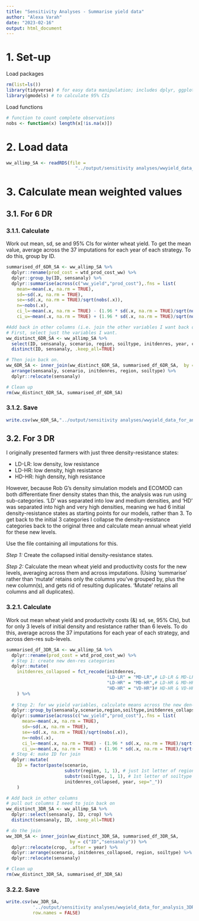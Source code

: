 ```yaml
---
title: "Sensitivity Analyses - Summarise yield data"
author: "Alexa Varah"
date: "2023-02-16"
output: html_document
---
```


# 1. Set-up

Load packages
```r
rm(list=ls())
library(tidyverse) # for easy data manipulation; includes dplyr, ggplot & more
library(gmodels) # to calculate 95% CIs
```

Load functions
```r
# function to count complete observations
nobs <- function(x) length(x[!is.na(x)])
```


# 2. Load data
```r
ww_allimp_SA <- readRDS(file = 
                          "../output/sensitivity analyses/wwyield_data_for_analysis-all_imputations_SA.rds")
```

# 3. Calculate mean weighted values
## 3.1. For 6 DR
### 3.1.1. Calculate
Work out mean, sd, se and 95% CIs for winter wheat yield. To get the mean value, average across the 37 imputations for each year of each strategy. To do this, group by ID. 

```r
summarised_df_6DR_SA <- ww_allimp_SA %>% 
  dplyr::rename(prod_cost = wtd_prod_cost_ww) %>% 
  dplyr::group_by(ID, sensanaly) %>% 
  dplyr::summarise(across(c("ww_yield","prod_cost"),.fns = list(
    mean=~mean(.x, na.rm = TRUE), 
    sd=~sd(.x, na.rm = TRUE), 
    se=~sd(.x, na.rm = TRUE)/sqrt(nobs(.x)),
    n=~nobs(.x),
    ci_l=~mean(.x, na.rm = TRUE) - (1.96 * sd(.x, na.rm = TRUE)/sqrt(nobs(.x))),
    ci_u=~mean(.x, na.rm = TRUE) + (1.96 * sd(.x, na.rm = TRUE)/sqrt(nobs(.x))))))

#Add back in other columns (i.e. join the other variables I want back onto `summarised_df`). This includes scenario, region, soiltype, initdenres, year, crop, and all non-weighted variables.
# First, select just the variables I want.
ww_distinct_6DR_SA <- ww_allimp_SA %>% 
  select(ID, sensanaly, scenario, region, soiltype, initdenres, year, crop) %>% 
  distinct(ID, sensanaly, .keep_all=TRUE)

# Then join back on.
ww_6DR_SA <- inner_join(ww_distinct_6DR_SA, summarised_df_6DR_SA,  by = c("ID","sensanaly")) %>% 
  arrange(sensanaly, scenario, initdenres, region, soiltype) %>% 
  dplyr::relocate(sensanaly)

# Clean up
rm(ww_distinct_6DR_SA, summarised_df_6DR_SA)
```
  
### 3.1.2. Save
```r
write.csv(ww_6DR_SA,"../output/sensitivity analyses/wwyield_data_for_analysis_6DR_SA.csv", row.names = FALSE)
```



## 3.2. For 3 DR
I originally presented farmers with just three density-resistance states:  
  
* LD-LR: low density, low resistance  
* LD-HR: low density, high resistance  
* HD-HR: high density, high resistance  
  
However, because Rob G's density simulation models and ECOMOD can both differentiate finer density states than this, the analysis was run using sub-categories. 'LD' was separated into low and medium densities, and 'HD' was separated into high and very high densities, meaning we had 6 initial density-resistance states as starting points for our models, rather than 3. To get back to the initial 3 categories I collapse the density-resistance categories back to the original three and calculate mean annual wheat yield for these new levels.  

Use the file containing all imputations for this.  

*Step 1:* Create the collapsed initial density-resistance states.  
  
*Step 2:* Calculate the mean wheat yield and productivity costs for the new levels, averaging across them and across imputations. (Using 'summarise' rather than 'mutate' retains only the columns you've grouped by, plus the new column(s), and gets rid of resulting duplicates. 'Mutate' retains all columns and all duplicates).  


### 3.2.1. Calculate
Work out mean wheat yield and productivity costs (&) sd, se, 95% CIs), but for only 3 levels of initial density and resistance rather than 6 levels. To do this, average across the 37 imputations for each year of each strategy, and across den-res sub-levels.  
```r
summarised_df_3DR_SA <- ww_allimp_SA %>% 
  dplyr::rename(prod_cost = wtd_prod_cost_ww) %>% 
  # Step 1: create new den-res categories
  dplyr::mutate(
    initdenres_collapsed = fct_recode(initdenres, 
                                      "LD-LR" = "MD-LR",# LD-LR & MD-LR (best case)
                                      "LD-HR" = "MD-HR",# LD-HR & MD-HR (intermediate case) 
                                      "HD-HR" = "VD-HR")# HD-HR & VD-HR (worst case)
    ) %>% 
  
  # Step 2: for ww yield variables, calculate means across the new den-res levels and across imputations
  dplyr::group_by(sensanaly,scenario,region,soiltype,initdenres_collapsed,year) %>% 
  dplyr::summarise(across(c("ww_yield","prod_cost"),.fns = list(
      mean=~mean(.x, na.rm = TRUE), 
      sd=~sd(.x, na.rm = TRUE), 
      se=~sd(.x, na.rm = TRUE)/sqrt(nobs(.x)),
      n=~nobs(.x),
      ci_l=~mean(.x, na.rm = TRUE) - (1.96 * sd(.x, na.rm = TRUE)/sqrt(nobs(.x))),
      ci_u=~mean(.x, na.rm = TRUE) + (1.96 * sd(.x, na.rm = TRUE)/sqrt(nobs(.x)))))) %>% 
  # Step 4: make ID for join
  dplyr::mutate(
    ID = factor(paste(scenario, 
                      substr(region, 1, 1), # just 1st letter of region
                      substr(soiltype, 1, 1), # 1st letter of soiltype
                      initdenres_collapsed, year, sep="_"))
    )

# Add back in other columns 
# pull out columns I need to join back on
ww_distinct_3DR_SA <- ww_allimp_SA %>% 
  dplyr::select(sensanaly, ID, crop) %>% 
  distinct(sensanaly, ID, .keep_all=TRUE)

# do the join
ww_3DR_SA <- inner_join(ww_distinct_3DR_SA, summarised_df_3DR_SA,  
                        by = c("ID","sensanaly")) %>% 
  dplyr::relocate(crop, .after = year) %>%
  dplyr::arrange(scenario, initdenres_collapsed, region, soiltype) %>% 
  dplyr::relocate(sensanaly)

# Clean up
rm(ww_distinct_3DR_SA, summarised_df_3DR_SA)
```

### 3.2.2. Save
```r
write.csv(ww_3DR_SA, 
          '../output/sensitivity analyses/wwyield_data_for_analysis_3DR_SA.csv', 
          row.names = FALSE)
```
